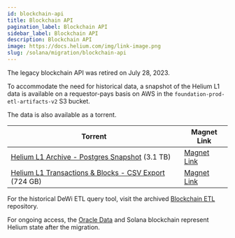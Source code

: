 ```yaml
---
id: blockchain-api
title: Blockchain API
pagination_label: Blockchain API
sidebar_label: Blockchain API
description: Blockchain API
image: https://docs.helium.com/img/link-image.png
slug: /solana/migration/blockchain-api
---
```


The legacy blockchain API was retired on July 28, 2023.

To accommodate the need for historical data, a snapshot of the Helium L1 data is available on a
requestor-pays basis on AWS in the `foundation-prod-etl-artifacts-v2` S3 bucket.

The data is also available as a torrent.

| Torrent                                                                               | Magnet Link                                                                                                                                                                                                                                                                                                                                                                                                                                                                                                                                                                                                                                                                                                                                                                                                                                                                                                                                                                                                                                                                                                                                                                                                                                                                                               |
| ------------------------------------------------------------------------------------- | --------------------------------------------------------------------------------------------------------------------------------------------------------------------------------------------------------------------------------------------------------------------------------------------------------------------------------------------------------------------------------------------------------------------------------------------------------------------------------------------------------------------------------------------------------------------------------------------------------------------------------------------------------------------------------------------------------------------------------------------------------------------------------------------------------------------------------------------------------------------------------------------------------------------------------------------------------------------------------------------------------------------------------------------------------------------------------------------------------------------------------------------------------------------------------------------------------------------------------------------------------------------------------------------------------- |
| [Helium L1 Archive - Postgres Snapshot](/helium-l1-archive-postgres.torrent) (3.1 TB) | [Magnet Link](magnet:?xt=urn:btih:ac508205c440ac66d18d2f1755a7eb682a6c6549&dn=foundation-prod-etl-artifacts-v2&tr=udp%3A%2F%2Ftracker.opentrackr.org%3A1337%2Fannounce&tr=udp%3A%2F%2Fopen.demonii.com%3A1337%2Fannounce&tr=udp%3A%2F%2Ftracker.auctor.tv%3A6969%2Fannounce&tr=udp%3A%2F%2Fopentracker.i2p.rocks%3A6969%2Fannounce&tr=https%3A%2F%2Fopentracker.i2p.rocks%3A443%2Fannounce&tr=udp%3A%2F%2Ftracker.openbittorrent.com%3A6969%2Fannounce&tr=http%3A%2F%2Ftracker.openbittorrent.com%3A80%2Fannounce&tr=udp%3A%2F%2Fopen.stealth.si%3A80%2Fannounce&tr=udp%3A%2F%2Ftracker.torrent.eu.org%3A451%2Fannounce&tr=udp%3A%2F%2Ftracker.moeking.me%3A6969%2Fannounce&tr=udp%3A%2F%2Fexodus.desync.com%3A6969%2Fannounce&tr=udp%3A%2F%2Fuploads.gamecoast.net%3A6969%2Fannounce&tr=udp%3A%2F%2Ftracker.tiny-vps.com%3A6969%2Fannounce&tr=udp%3A%2F%2Ftracker.skyts.net%3A6969%2Fannounce&tr=udp%3A%2F%2Ftracker-udp.gbitt.info%3A80%2Fannounce&tr=udp%3A%2F%2Fopen.tracker.ink%3A6969%2Fannounce&tr=udp%3A%2F%2Fmovies.zsw.ca%3A6969%2Fannounce&tr=udp%3A%2F%2Fbt1.archive.org%3A6969%2Fannounce&tr=https%3A%2F%2Ftracker.tamersunion.org%3A443%2Fannounce&tr=https%3A%2F%2Ftracker.gbitt.info%3A443%2Fannounce)                                                                                    |
| [Helium L1 Transactions & Blocks - CSV Export](/Helium_Txns_Archive.torrent) (724 GB) | [Magnet Link](magnet:?xt=urn:btih:090ff75cd0a834818c46f5a48483f45b37ac0199&dn=HeliumTxns&tr=udp%3A%2F%2Ftracker.publicbt.com%3A80%2Fannounce&tr=udp%3A%2F%2Ftracker.openbittorrent.com%3A80%2Fannounce&tr=udp%3A%2F%2Fopen.tracker.ink%3A6969%2Fannounce&tr=http%3A%2F%2Ftracker.opentrackr.org%3A1337%2Fannounce&tr=udp%3A%2F%2Ftracker.auctor.tv%3A6969%2Fannounce&tr=udp%3A%2F%2Fopentracker.i2p.rocks%3A6969%2Fannounce&tr=https%3A%2F%2Fopentracker.i2p.rocks%3A443%2Fannounce&tr=udp%3A%2F%2Fopen.demonii.com%3A1337%2Fannounce&tr=udp%3A%2F%2Fopen.stealth.si%3A80%2Fannounce&tr=udp%3A%2F%2Ftracker.torrent.eu.org%3A451%2Fannounce&tr=udp%3A%2F%2Ftracker.moeking.me%3A6969%2Fannounce&tr=udp%3A%2F%2Fexplodie.org%3A6969%2Fannounce&tr=udp%3A%2F%2Fexodus.desync.com%3A6969%2Fannounce&tr=udp%3A%2F%2Ftracker-udp.gbitt.info%3A80%2Fannounce&tr=https%3A%2F%2Ftracker.tamersunion.org%3A443%2Fannounce&tr=https%3A%2F%2Ftracker.gbitt.info%3A443%2Fannounce&tr=http%3A%2F%2Ftracker.gbitt.info%3A80%2Fannounce&tr=udp%3A%2F%2Fuploads.gamecoast.net%3A6969%2Fannounce&tr=udp%3A%2F%2Ftracker.tiny-vps.com%3A6969%2Fannounce&tr=udp%3A%2F%2Ftracker.skyts.net%3A6969%2Fannounce&tr=udp%3A%2F%2Fretracker01-msk-virt.corbina.net%3A80%2Fannounce&tr=udp%3A%2F%2Fopentracker.io%3A6969%2Fannounce) |

For the historical DeWi ETL query tool, visit the archived
[Blockchain ETL](https://github.com/helium/blockchain-etl) repository.

For ongoing access, the [Oracle Data](/oracles/oracle-data) and Solana blockchain represent Helium
state after the migration.
